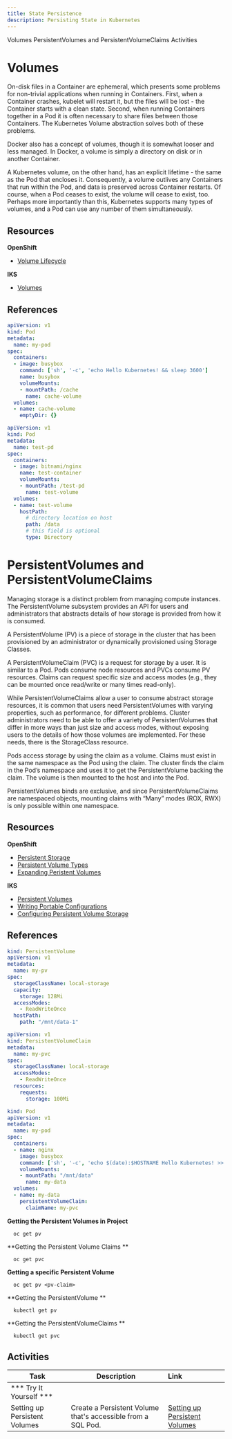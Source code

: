 ```yaml
---
title: State Persistence
description: Persisting State in Kubernetes
---
```


<AnchorLinks>
  <AnchorLink>Volumes</AnchorLink>
  <AnchorLink>PersistentVolumes and PersistentVolumeClaims</AnchorLink>
  <AnchorLink>Activities</AnchorLink>
</AnchorLinks>

# Volumes

On-disk files in a Container are ephemeral, which presents some problems for non-trivial applications when running in Containers. First, when a Container crashes, kubelet will restart it, but the files will be lost - the Container starts with a clean state. Second, when running Containers together in a Pod it is often necessary to share files between those Containers. The Kubernetes Volume abstraction solves both of these problems.

Docker also has a concept of volumes, though it is somewhat looser and less managed. In Docker, a volume is simply a directory on disk or in another Container.

A Kubernetes volume, on the other hand, has an explicit lifetime - the same as the Pod that encloses it. Consequently, a volume outlives any Containers that run within the Pod, and data is preserved across Container restarts. Of course, when a Pod ceases to exist, the volume will cease to exist, too. Perhaps more importantly than this, Kubernetes supports many types of volumes, and a Pod can use any number of them simultaneously.


## Resources

**OpenShift**
- [Volume Lifecycle](https://docs.openshift.com/container-platform/4.3/storage/understanding-persistent-storage.html#lifecycle-volume-claim_understanding-persistent-storage)

**IKS**
- [Volumes](https://kubernetes.io/docs/concepts/storage/volumes/)


## References


```yaml
apiVersion: v1
kind: Pod
metadata:
  name: my-pod
spec:
  containers:
  - image: busybox
    command: ['sh', '-c', 'echo Hello Kubernetes! && sleep 3600']
    name: busybox
    volumeMounts:
    - mountPath: /cache
      name: cache-volume
  volumes:
  - name: cache-volume
    emptyDir: {}
```

```yaml
apiVersion: v1
kind: Pod
metadata:
  name: test-pd
spec:
  containers:
  - image: bitnami/nginx
    name: test-container
    volumeMounts:
    - mountPath: /test-pd
      name: test-volume
  volumes:
  - name: test-volume
    hostPath:
      # directory location on host
      path: /data
      # this field is optional
      type: Directory
```

# PersistentVolumes and PersistentVolumeClaims

Managing storage is a distinct problem from managing compute instances. The PersistentVolume subsystem provides an API for users and administrators that abstracts details of how storage is provided from how it is consumed.

A PersistentVolume (PV) is a piece of storage in the cluster that has been provisioned by an administrator or dynamically provisioned using Storage Classes.

A PersistentVolumeClaim (PVC) is a request for storage by a user. It is similar to a Pod. Pods consume node resources and PVCs consume PV resources. Claims can request specific size and access modes (e.g., they can be mounted once read/write or many times read-only).

While PersistentVolumeClaims allow a user to consume abstract storage resources, it is common that users need PersistentVolumes with varying properties, such as performance, for different problems. Cluster administrators need to be able to offer a variety of PersistentVolumes that differ in more ways than just size and access modes, without exposing users to the details of how those volumes are implemented. For these needs, there is the StorageClass resource.

Pods access storage by using the claim as a volume. Claims must exist in the same namespace as the Pod using the claim. The cluster finds the claim in the Pod’s namespace and uses it to get the PersistentVolume backing the claim. The volume is then mounted to the host and into the Pod.

PersistentVolumes binds are exclusive, and since PersistentVolumeClaims are namespaced objects, mounting claims with “Many” modes (ROX, RWX) is only possible within one namespace.



## Resources
**OpenShift**
- [Persistent Storage](https://docs.openshift.com/container-platform/4.3/storage/understanding-persistent-storage.html)
- [Persistent Volume Types](https://docs.openshift.com/container-platform/4.3/storage/understanding-persistent-storage.html#types-of-persistent-volumes_understanding-persistent-storage)
- [Expanding Peristent Volumes](https://docs.openshift.com/container-platform/4.3/storage/expanding-persistent-volumes.html)

**IKS**
- [Persistent Volumes](https://kubernetes.io/docs/concepts/storage/persistent-volumes/)
- [Writing Portable Configurations](https://kubernetes.io/docs/concepts/storage/persistent-volumes/#writing-portable-configuration)
- [Configuring Persistent Volume Storage](https://kubernetes.io/docs/tasks/configure-pod-container/configure-persistent-volume-storage/)

## References

```yaml
kind: PersistentVolume
apiVersion: v1
metadata:
  name: my-pv
spec:
  storageClassName: local-storage
  capacity:
    storage: 128Mi
  accessModes:
    - ReadWriteOnce
  hostPath:
    path: "/mnt/data-1"
```

```yaml
apiVersion: v1
kind: PersistentVolumeClaim
metadata:
  name: my-pvc
spec:
  storageClassName: local-storage
  accessModes:
    - ReadWriteOnce
  resources:
    requests:
      storage: 100Mi
```

```yaml
kind: Pod
apiVersion: v1
metadata:
  name: my-pod
spec:
  containers:
  - name: nginx
    image: busybox
    command: ['sh', '-c', 'echo $(date):$HOSTNAME Hello Kubernetes! >> /mnt/data/message.txt && sleep 3600']
    volumeMounts:
    - mountPath: "/mnt/data"
      name: my-data
  volumes:
  - name: my-data
    persistentVolumeClaim:
      claimName: my-pvc
```

<Tabs>

  <Tab label="OpenShift">

  **Getting the Persistent Volumes in Project** 
  ```
    oc get pv 
  ```
  **Getting the Persistent Volume Claims ** 
  ```
    oc get pvc
  ```
  **Getting a specific Persistent Volume** 
  ```
    oc get pv <pv-claim>
  ```

  </Tab>

  <Tab label="IKS">

  **Getting the PersistentVolume ** 
  ```
    kubectl get pv
  ```
  **Getting the PersistentVolumeClaims ** 
  ```
    kubectl get pvc
  ```

  </Tab>

</Tabs>

## Activities

| Task                            | Description         | Link        |
| --------------------------------| ------------------  |:----------- |
| *** Try It Yourself ***                         |         |    
| Setting up Persistent Volumes | Create a Persistent Volume that's accessible from a SQL Pod. | [Setting up Persistent Volumes](../kube-overview/activities/labs/lab10) |

